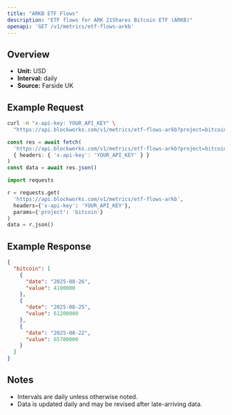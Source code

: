 ```yaml
---
title: "ARKB ETF Flows"
description: "ETF flows for ARK 21Shares Bitcoin ETF (ARKB)"
openapi: 'GET /v1/metrics/etf-flows-arkb'
---
```


## Overview

- **Unit:** USD
- **Interval:** daily
- **Source:** Farside UK

## Example Request

<CodeGroup>

```bash cURL
curl -H "x-api-key: YOUR_API_KEY" \
  "https://api.blockworks.com/v1/metrics/etf-flows-arkb?project=bitcoin"
```

```typescript TypeScript
const res = await fetch(
  'https://api.blockworks.com/v1/metrics/etf-flows-arkb?project=bitcoin',
  { headers: { 'x-api-key': 'YOUR_API_KEY' } }
)
const data = await res.json()
```

```python Python
import requests

r = requests.get(
  'https://api.blockworks.com/v1/metrics/etf-flows-arkb',
  headers={'x-api-key': 'YOUR_API_KEY'},
  params={'project': 'bitcoin'}
)
data = r.json()
```

</CodeGroup>

## Example Response

```json
{
  "bitcoin": [
    {
      "date": "2025-08-26",
      "value": 4100000
    },
    {
      "date": "2025-08-25",
      "value": 61200000
    },
    {
      "date": "2025-08-22",
      "value": 65700000
    }
  ]
}
```

## Notes
- Intervals are daily unless otherwise noted.
- Data is updated daily and may be revised after late-arriving data.
